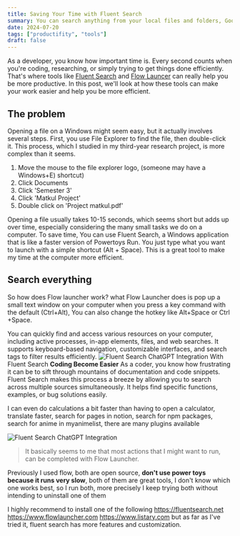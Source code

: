 ```yaml
---
title: Saving Your Time with Fluent Search
summary: You can search anything from your local files and folders, Google searches, System settings and many more with this tools
date: 2024-07-20
tags: ["productifity", "tools"]
draft: false
---
```

As a developer, you know how important time is. Every second counts when you're coding, researching, or simply trying to get things done efficiently. That's where tools like [Fluent Search](https://fluentsearch.net) and [Flow Launcer](https://www.flowlauncher.com) can really help you be more productive. In this post, we'll look at how these tools can make your work easier and help you be more efficient.
## The problem
Opening a file on a Windows might seem easy, but it actually involves several steps. First, you use File Explorer to find the file, then double-click it. This process, which I studied in my third-year research project, is more complex than it seems.
1. Move the mouse to the file explorer logo, (someone may have a Windows+E) shortcut)
2. Click Documents
3. Click 'Semester 3'
4. Click 'Matkul Project'
5. Double click on 'Project matkul.pdf'

Opening a file usually takes 10-15 seconds, which seems short but adds up over time, especially considering the many small tasks we do on a computer. To save time, You can use Fluent Search, a Windows application that is like a faster version of Powertoys Run. You just type what you want to launch with a simple shortcut (Alt + Space). This is a great tool to make my time at the computer more efficient.
## Search everything
So how does Flow launcher work? what Flow Launcher does is pop up a small text window on your computer when you press a key command with the default (Ctrl+Alt), You can also change the hotkey like Alt+Space or Ctrl +Space.

You can quickly find and access various resources on your computer, including active processes, in-app elements, files, and web searches. It supports keyboard-based navigation, customizable interfaces, and search tags to filter results efficiently.
![Fluent Search ChatGPT Integration](assets/gif_of_fluent_search_feature_of_chatgpt_integration-1.gif)
With Fluent Search **Coding Become Easier** As a coder, you know how frustrating it can be to sift through mountains of documentation and code snippets. Fluent Search makes this process a breeze by allowing you to search across multiple sources simultaneously. It helps find specific functions, examples, or bug solutions easily.

I can even do calculations a bit faster than having to open a calculator, translate faster, search for pages in notion, search for npm packages, search for anime in myanimelist, there are many plugins available

![Fluent Search ChatGPT Integration](assets/Plugin-fs.png)

> It basically seems to me that most actions that I might want to run, can be completed with Flow Launcher.
> 
Previously I used flow, both are open source, **don't use power toys because it runs very slow**, both of them are great tools, I don't know which one works best, so I run both, more precisely I keep trying both without intending to uninstall one of them

I highly recommend to install one of the following
https://fluentsearch.net
https://www.flowlauncher.com
https://www.listary.com
but as far as I've tried it, fluent search has more features and customization.